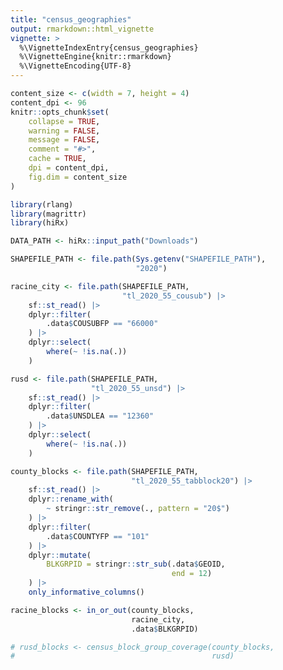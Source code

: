 ```yaml
---
title: "census_geographies"
output: rmarkdown::html_vignette
vignette: >
  %\VignetteIndexEntry{census_geographies}
  %\VignetteEngine{knitr::rmarkdown}
  %\VignetteEncoding{UTF-8}
---
```


```r
content_size <- c(width = 7, height = 4)
content_dpi <- 96
knitr::opts_chunk$set(
    collapse = TRUE,
    warning = FALSE,
    message = FALSE,
    comment = "#>",
    cache = TRUE,
    dpi = content_dpi,
    fig.dim = content_size
)
```

```r
library(rlang)
library(magrittr)
library(hiRx)
```

```r
DATA_PATH <- hiRx::input_path("Downloads")

SHAPEFILE_PATH <- file.path(Sys.getenv("SHAPEFILE_PATH"),
                            "2020")

racine_city <- file.path(SHAPEFILE_PATH,
                         "tl_2020_55_cousub") |>
    sf::st_read() |>
    dplyr::filter(
        .data$COUSUBFP == "66000"
    ) |>
    dplyr::select(
        where(~ !is.na(.))
    )

rusd <- file.path(SHAPEFILE_PATH,
                  "tl_2020_55_unsd") |>
    sf::st_read() |>
    dplyr::filter(
        .data$UNSDLEA == "12360"
    ) |>
    dplyr::select(
        where(~ !is.na(.))
    )

county_blocks <- file.path(SHAPEFILE_PATH,
                           "tl_2020_55_tabblock20") |>
    sf::st_read() |>
    dplyr::rename_with(
        ~ stringr::str_remove(., pattern = "20$")
    ) |>
    dplyr::filter(
        .data$COUNTYFP == "101"
    ) |>
    dplyr::mutate(
        BLKGRPID = stringr::str_sub(.data$GEOID,
                                    end = 12)
    ) |>
    only_informative_columns()
```

```r
racine_blocks <- in_or_out(county_blocks,
                           racine_city,
                           .data$BLKGRPID)

# rusd_blocks <- census_block_group_coverage(county_blocks,
#                                            rusd)
```
